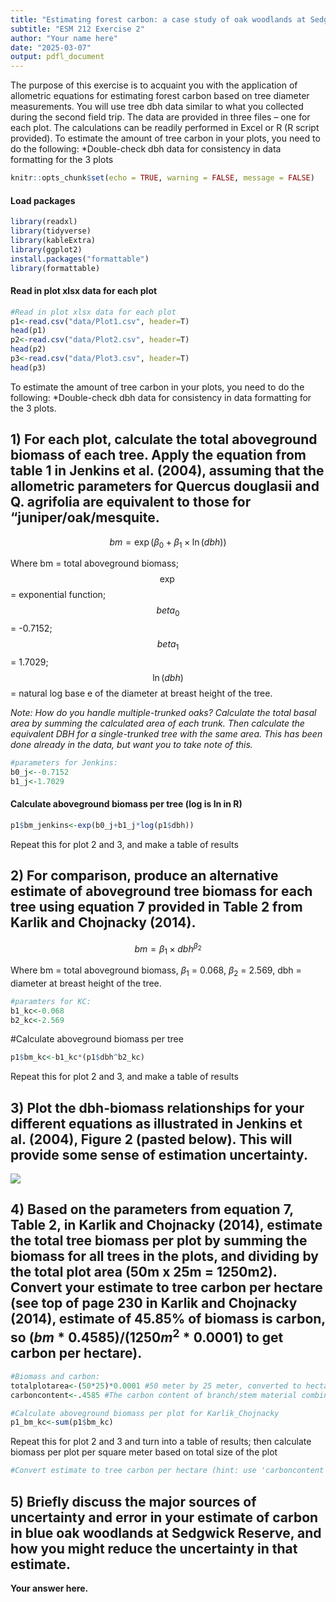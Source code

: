 ```yaml
---
title: "Estimating forest carbon: a case study of oak woodlands at Sedgwick Ranch Reserve"
subtitle: "ESM 212 Exercise 2"
author: "Your name here"
date: "2025-03-07"
output: pdfl_document
---
```


The purpose of this exercise is to acquaint you with the application of allometric equations for estimating forest carbon based on tree diameter measurements. You will use tree dbh data similar to what you collected during the second field trip. The data are provided in three files -- one for each plot. The calculations can be readily performed in Excel or R (R script provided). To estimate the amount of tree carbon in your plots, you need to do the following: \*Double-check dbh data for consistency in data formatting for the 3 plots

```r
knitr::opts_chunk$set(echo = TRUE, warning = FALSE, message = FALSE)
```

#### Load packages

```r
library(readxl)
library(tidyverse)
library(kableExtra)
library(ggplot2)
install.packages("formattable")
library(formattable)
```

#### Read in plot xlsx data for each plot

```r
#Read in plot xlsx data for each plot
p1<-read.csv("data/Plot1.csv", header=T)
head(p1)
p2<-read.csv("data/Plot2.csv", header=T)
head(p2)
p3<-read.csv("data/Plot3.csv", header=T)
head(p3)
```

To estimate the amount of tree carbon in your plots, you need to do the following: \*Double-check dbh data for consistency in data formatting for the 3 plots.

## 1) For each plot, calculate the total aboveground biomass of each tree. Apply the equation from table 1 in Jenkins et al. (2004), assuming that the allometric parameters for Quercus douglasii and Q. agrifolia are equivalent to those for "juniper/oak/mesquite.

$$bm = \exp(\beta_0 + \beta_1 \times \ln(dbh))$$

Where bm = total aboveground biomass; $$\exp$$ = exponential function; $$beta_0$$ = -0.7152; $$beta_1$$ = 1.7029; $$\ln(dbh)$$ = natural log base e of the diameter at breast height of the tree.

*Note: How do you handle multiple-trunked oaks? Calculate the total basal area by summing the calculated area of each trunk. Then calculate the equivalent DBH for a single-trunked tree with the same area. This has been done already in the data, but want you to take note of this.*

```r
#parameters for Jenkins:
b0_j<--0.7152
b1_j<-1.7029
```

#### Calculate aboveground biomass per tree (log is ln in R)

```r
p1$bm_jenkins<-exp(b0_j+b1_j*log(p1$dbh))
```

Repeat this for plot 2 and 3, and make a table of results

## 2) For comparison, produce an alternative estimate of aboveground tree biomass for each tree using equation 7 provided in Table 2 from Karlik and Chojnacky (2014).

$$bm = \beta_1 \times dbh^{\beta_2}$$

Where bm = total aboveground biomass, $\beta_1$ = 0.068, $\beta_2$ = 2.569, dbh = diameter at breast height of the tree.

```r
#paramters for KC:
b1_kc<-0.068
b2_kc<-2.569
```

#Calculate aboveground biomass per tree

```r
p1$bm_kc<-b1_kc*(p1$dbh^b2_kc)
```

Repeat this for plot 2 and 3, and make a table of results

## 3) Plot the dbh-biomass relationships for your different equations as illustrated in Jenkins et al. (2004), Figure 2 (pasted below). This will provide some sense of estimation uncertainty.

![](figure2.png)

## 4) Based on the parameters from equation 7, Table 2, in Karlik and Chojnacky (2014), estimate the total tree biomass per plot by summing the biomass for all trees in the plots, and dividing by the total plot area (50m x 25m = 1250m2). Convert your estimate to tree carbon per hectare (see top of page 230 in Karlik and Chojnacky (2014), estimate of 45.85% of biomass is carbon, so $(bm*0.4585)/(1250m^2*0.0001)$ to get carbon per hectare).

```r
#Biomass and carbon:
totalplotarea<-(50*25)*0.0001 #50 meter by 25 meter, converted to hectares
carboncontent<-.4585 #The carbon content of branch/stem material combined ranged from 45.06% to 46.70%, with a mean of 45.85% (SE 0.276%); mean can be used to convert biomass to carbon storage

#Calculate aboveground biomass per plot for Karlik_Chojnacky
p1_bm_kc<-sum(p1$bm_kc)

```

Repeat this for plot 2 and 3 and turn into a table of results; then calculate biomass per plot per square meter based on total size of the plot

```r
#Convert estimate to tree carbon per hectare (hint: use 'carboncontent' variable to convert biomass estimates to carbon; then use 'totalplotarea' in hectares variable to convert to carbon per hectare) #make a table of the output

```

## 5) Briefly discuss the major sources of uncertainty and error in your estimate of carbon in blue oak woodlands at Sedgwick Reserve, and how you might reduce the uncertainty in that estimate.

**Your answer here.**
